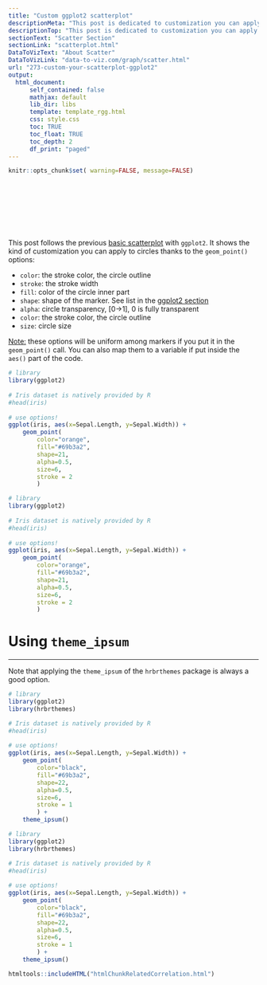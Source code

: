 ```yaml
---
title: "Custom ggplot2 scatterplot"
descriptionMeta: "This post is dedicated to customization you can apply to a scatterplot built with ggplot2."
descriptionTop: "This post is dedicated to customization you can apply to a [scatterplot](scatterplot.html) built with [ggplot2](ggplot2-package.html)"
sectionText: "Scatter Section"
sectionLink: "scatterplot.html"
DataToVizText: "About Scatter"
DataToVizLink: "data-to-viz.com/graph/scatter.html"
url: "273-custom-your-scatterplot-ggplot2"
output:
  html_document:
      self_contained: false    
      mathjax: default
      lib_dir: libs
      template: template_rgg.html
      css: style.css
      toc: TRUE
      toc_float: TRUE
      toc_depth: 2
      df_print: "paged"
---
```



```r
knitr::opts_chunk$set( warning=FALSE, message=FALSE)
```

<div class="container" style="padding-top: 100px">




<div class = "row">

<div class = "col-md-6  col-sm-12 align-self-center">

This post follows the previous [basic scatterplot](272-basic-scatterplot-with-ggplot2.html) with `ggplot2`. It shows the kind of customization you can apply to circles thanks to the `geom_point()` options:  

- `color`: the stroke color, the circle outline
- `stroke`: the stroke width
- `fill`: color of the circle inner part
- `shape`: shape of the marker. See list in the [ggplot2 section](ggplot2-package.html)
- `alpha`: circle transparency, [0->1], 0 is fully transparent
- `color`: the stroke color, the circle outline
- `size`: circle size

<u>Note:</u> these options will be uniform among markers if you put it in the `geom_point()` call. You can also map them to a variable if put inside the `aes()` part of the code.
</div>


<div class = "col-md-6  col-sm-12">

```r
# library
library(ggplot2)
 
# Iris dataset is natively provided by R
#head(iris)
 
# use options!
ggplot(iris, aes(x=Sepal.Length, y=Sepal.Width)) + 
    geom_point(
        color="orange",
        fill="#69b3a2",
        shape=21,
        alpha=0.5,
        size=6,
        stroke = 2
        )
```
</div>
</div>



```r
# library
library(ggplot2)
 
# Iris dataset is natively provided by R
#head(iris)
 
# use options!
ggplot(iris, aes(x=Sepal.Length, y=Sepal.Width)) + 
    geom_point(
        color="orange",
        fill="#69b3a2",
        shape=21,
        alpha=0.5,
        size=6,
        stroke = 2
        )
```








# Using `theme_ipsum`
***

<div class = "row">

<div class = "col-md-6  col-sm-12 align-self-center">

Note that applying the `theme_ipsum` of the `hrbrthemes` package is always a good option.

</div>


<div class = "col-md-6  col-sm-12">

```r
# library
library(ggplot2)
library(hrbrthemes)

# Iris dataset is natively provided by R
#head(iris)
 
# use options!
ggplot(iris, aes(x=Sepal.Length, y=Sepal.Width)) + 
    geom_point(
        color="black",
        fill="#69b3a2",
        shape=22,
        alpha=0.5,
        size=6,
        stroke = 1
        ) +
    theme_ipsum()
```
</div>
</div>



```r
# library
library(ggplot2)
library(hrbrthemes)

# Iris dataset is natively provided by R
#head(iris)
 
# use options!
ggplot(iris, aes(x=Sepal.Length, y=Sepal.Width)) + 
    geom_point(
        color="black",
        fill="#69b3a2",
        shape=22,
        alpha=0.5,
        size=6,
        stroke = 1
        ) +
    theme_ipsum()
```








<!-- Close container -->
</div>




```r
htmltools::includeHTML("htmlChunkRelatedCorrelation.html")
```

